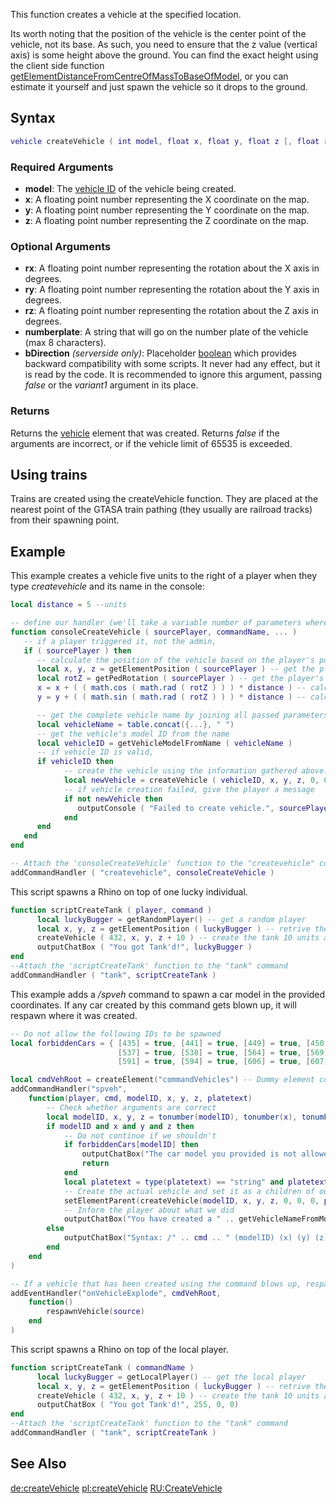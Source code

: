 
{{Server client function}}
{{note_box|Vehicles (and other elements) created client-side are only seen by the client that created them, aren't synced and players cannot enter them. They are essentially for display only.}}
This function creates a vehicle at the specified location.

Its worth noting that the position of the vehicle is the center point of the vehicle, not its base. As such, you need to ensure that the z value (vertical axis) is some height above the ground. You can find the exact height using the client side function [[/getElementDistanceFromCentreOfMassToBaseOfModel.md|getElementDistanceFromCentreOfMassToBaseOfModel]], or you can estimate it yourself and just spawn the vehicle so it drops to the ground.

==Syntax==
<syntaxhighlight lang="lua">
vehicle createVehicle ( int model, float x, float y, float z [, float rx, float ry, float rz, string numberplate, bool bDirection, int variant1, int variant2 ] )
</syntaxhighlight>
{{OOP||[[/Vehicle.md|Vehicle]]||}}

===Required Arguments===
* '''model''': The [[/Vehicle_IDs.md|vehicle ID]] of the vehicle being created.
* '''x''': A floating point number representing the X coordinate on the map.
* '''y''': A floating point number representing the Y coordinate on the map.
* '''z''': A floating point number representing the Z coordinate on the map.

===Optional Arguments===
{{OptionalArg}}
* '''rx''': A floating point number representing the rotation about the X axis in degrees.
* '''ry''': A floating point number representing the rotation about the Y axis in degrees.
* '''rz''': A floating point number representing the rotation about the Z axis in degrees.
* '''numberplate''': A string that will go on the number plate of the vehicle (max 8 characters).
* '''bDirection''' ''(serverside only)'': Placeholder [[/boolean.md|boolean]] which provides backward compatibility with some scripts. It never had any effect, but it is read by the code. It is recommended to ignore this argument, passing ''false'' or the ''variant1'' argument in its place.
{{New feature/item|3.0120|1.2|| 
* '''variant1''': An integer for the first vehicle variant. See [[/vehicle variants.md|vehicle variants]].
* '''variant2''': An integer for the second vehicle variant. See [[/vehicle variants.md|vehicle variants]].
}}

===Returns===
Returns the [[/vehicle.md|vehicle]] element that was created. Returns ''false'' if the arguments are incorrect, or if the vehicle limit of 65535 is exceeded.

==Using trains==
Trains are created using the createVehicle function. They are placed at the nearest point of the GTASA train pathing (they usually are railroad tracks) from their spawning point.

==Example==
<section name="Example 1: Server" class="server" show="true">
This example creates a vehicle five units to the right of a player when they type ''createvehicle'' and its name in the console:
<syntaxhighlight lang="lua">
local distance = 5 --units

-- define our handler (we'll take a variable number of parameters where the name goes, because there are vehicle names with more than one word)
function consoleCreateVehicle ( sourcePlayer, commandName, ... )
   -- if a player triggered it, not the admin,
   if ( sourcePlayer ) then
      -- calculate the position of the vehicle based on the player's position and rotation:
      local x, y, z = getElementPosition ( sourcePlayer ) -- get the player's position
      local rotZ = getPedRotation ( sourcePlayer ) -- get the player's rotation around the Z axis in degrees
      x = x + ( ( math.cos ( math.rad ( rotZ ) ) ) * distance ) -- calculate the X position of the vehicle
      y = y + ( ( math.sin ( math.rad ( rotZ ) ) ) * distance ) -- calculate the Y position of the vehicle

      -- get the complete vehicle name by joining all passed parameters using Lua function table.concat
      local vehicleName = table.concat({...}, " ")
      -- get the vehicle's model ID from the name
      local vehicleID = getVehicleModelFromName ( vehicleName )
      -- if vehicle ID is valid,
      if vehicleID then
            -- create the vehicle using the information gathered above:
            local newVehicle = createVehicle ( vehicleID, x, y, z, 0, 0, rotZ )
            -- if vehicle creation failed, give the player a message
            if not newVehicle then
               outputConsole ( "Failed to create vehicle.", sourcePlayer )
            end
      end
   end
end

-- Attach the 'consoleCreateVehicle' function to the "createvehicle" command
addCommandHandler ( "createvehicle", consoleCreateVehicle )
</syntaxhighlight>
</section>

<section name="Example 2: Server" class="server" show="false">
This script spawns a Rhino on top of one lucky individual.
<syntaxhighlight lang="lua">
function scriptCreateTank ( player, command )
      local luckyBugger = getRandomPlayer() -- get a random player
      local x, y, z = getElementPosition ( luckyBugger ) -- retrive the player's position
      createVehicle ( 432, x, y, z + 10 ) -- create the tank 10 units above them
      outputChatBox ( "You got Tank'd!", luckyBugger )
end
--Attach the 'scriptCreateTank' function to the "tank" command
addCommandHandler ( "tank", scriptCreateTank )
</syntaxhighlight>
</section>

<section name="Example 3: Server" class="server" show="false">
This example adds a ''/spveh'' command to spawn a car model in the provided coordinates. If any car created by this command gets blown up, it will respawn where it was created.
<syntaxhighlight lang="lua">
-- Do not allow the following IDs to be spawned
local forbiddenCars = { [435] = true, [441] = true, [449] = true, [450] = true, [464] = true, [465] = true, [501] = true,
                        [537] = true, [538] = true, [564] = true, [569] = true, [570] = true, [584] = true, [590] = true,
                        [591] = true, [594] = true, [606] = true, [607] = true, [608] = true, [610] = true, [611] = true }

local cmdVehRoot = createElement("commandVehicles") -- Dummy element containing the cars that this command has created
addCommandHandler("spveh",
    function(player, cmd, modelID, x, y, z, platetext)
        -- Check whether arguments are correct
        local modelID, x, y, z = tonumber(modelID), tonumber(x), tonumber(y), tonumber(z)
        if modelID and x and y and z then
            -- Do not continue if we shouldn't
            if forbiddenCars[modelID] then
                outputChatBox("The car model you provided is not allowed.", player, 255, 0, 0)
                return
            end
            local platetext = type(platetext) == "string" and platetext or "PRIVATE"
            -- Create the actual vehicle and set it as a children of our dummy element
            setElementParent(createVehicle(modelID, x, y, z, 0, 0, 0, platetext), cmdVehRoot)
            -- Inform the player about what we did
            outputChatBox("You have created a " .. getVehicleNameFromModel(modelID) .. " (model ID: " .. modelID .. ") at " .. table.concat({ x, y, z }, ", ") .. " with numberplate " .. platetext .. " successfully.", player, 0, 255, 0)
        else
            outputChatBox("Syntax: /" .. cmd .. " (modelID) (x) (y) (z) [numberplate]", player, 255, 255, 255)
        end
    end
)

-- If a vehicle that has been created using the command blows up, respawn it where it was created
addEventHandler("onVehicleExplode", cmdVehRoot,
    function()
        respawnVehicle(source)
    end
)
</syntaxhighlight>
</section>

<section name="Example 3: Client" class="client" show="true">
This script spawns a Rhino on top of the local player.
<syntaxhighlight lang="lua">
function scriptCreateTank ( commandName )
      local luckyBugger = getLocalPlayer() -- get the local player
      local x, y, z = getElementPosition ( luckyBugger ) -- retrive the player's position
      createVehicle ( 432, x, y, z + 10 ) -- create the tank 10 units above them
      outputChatBox ( "You got Tank'd!", 255, 0, 0)
end
--Attach the 'scriptCreateTank' function to the "tank" command
addCommandHandler ( "tank", scriptCreateTank )
</syntaxhighlight>
</section>


{{New items|4.0132|1.4|
This is an example of how this function is executed in an OOP environment.
<section name="OOP server" class="server" show="true">
This script will create an Infernus at the center (0, 0, 3) of San Andreas upon execution.
<syntaxhighlight lang="lua">
addEventHandler( "onResourceStart", resourceRoot,
    function()
        infernus = Vehicle(411, Vector3(0, 0, 3)); -- Create an Infernus and spawn it at the middle of SA.
        infernus:setColor(0, 0, 0); -- Set its color to black.
        infernus.damageProof = true; -- Make it damage proof
    end
)
	
addCommandHandler( "blowinfernus",
    function(p)
        if not infernus.blown then -- Check if the Infernus is blown up or not.
            infernus:blow();
        else -- Ouch, it's blown up, let's output an error to the player.
            outputChatBox( "The Infernus has already been blown up by you.", p, 255, 0, 0, false );
        end
    end)
</syntaxhighlight>
</section>
}}

==See Also==


{{Vehicle functions}}
[[/de:createVehicle.md|de:createVehicle]]
[[/pl:createVehicle.md|pl:createVehicle]]
[[/RU:CreateVehicle.md|RU:CreateVehicle]]
